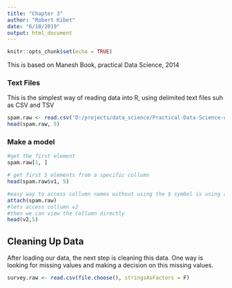 ```yaml
---
title: "Chapter 3"
author: "Robert Kibet"
date: "6/10/2019"
output: html_document
---
```


```r
knitr::opts_chunk$set(echo = TRUE)
```
This is based on Manesh Book, practical Data Science, 2014

### Text Files
This is the simplest way of reading data into R, using delimited text files suh as CSV and TSV
```r
spam.raw <- read.csv('D:/projects/data_science/Practical-Data-Science-using-R-with-Kibet/source_datasets/spam.csv', stringsAsFactors = F)
head(spam.raw, 5)

```

### Make a model
```r
#get the first element
spam.raw[1, ]
```
```r
# get first 5 elements from a specific collumn
head(spam.raw$v1, 5)
```
```r
#easy way to access collumn names without using the $ symbol is using attach
attach(spam.raw)
#lets access collumn v2
#then we can view the collumn directly
head(v2,5)
```

## Cleaning Up Data
After loading our data, the next step is cleaning this data.
One way is looking for missing values and making a decision on this missing values.
```r
survey.raw <- read.csv(file.choose(), stringsAsFactors = F)
```


